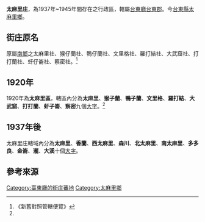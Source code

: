 {{CJK-New-Char|2320F|ver=B}}
{{NoteTA|1=zh-hans:庄; zh-hant:庄;}}
'''太麻里庄'''，為1937年~1945年間存在之行政區，轄屬[[臺東廳|台東廳]][[臺東郡|台東郡]]。今[[臺東縣|台東縣]][[太麻里鄉|太麻里鄉]]。

==街庄原名==
原屬[[南鄉_(堡里)|南鄉]]之太麻里社、猴仔蘭社、鴨仔蘭社、文里格社、羅打結社、大武窟社、打{{僻字|𣈏|左「日」右「昔」}}打蘭社、虷仔崙社、察{{僻字|𣈏|左「日」右「昔」}}密社。<ref name="#1">《新舊對照管轄便覽》</ref>

==1920年==
1920年為'''太麻里區'''，轄區內分為'''太麻里'''、'''猴子蘭'''、'''鴨子蘭'''、'''文里格'''、'''羅打結'''、'''大武窟'''、'''打{{僻字|𣈏|左「日」右「昔」}}打蘭'''、'''虷子崙'''、'''察{{僻字|𣈏|左「日」右「昔」}}密'''九個[[大字_(行政區劃)|大字]]。<ref name="#1"/>

==1937年後==
太麻里庄轄域內分為'''太麻里'''、'''香蘭'''、'''西太麻里'''、'''森川'''、'''北太麻里'''、'''南太麻里'''、'''多多良'''、'''金崙'''、'''瀧'''、'''大溪'''十個[[大字_(行政區劃)|大字]]。

== 參考來源 ==
{{reflist}}

{{臺東郡}}
{{台東廳}}

[[Category:臺東廳的街庄蕃地|Category:臺東廳的街庄蕃地]]
[[Category:太麻里鄉|Category:太麻里鄉]]